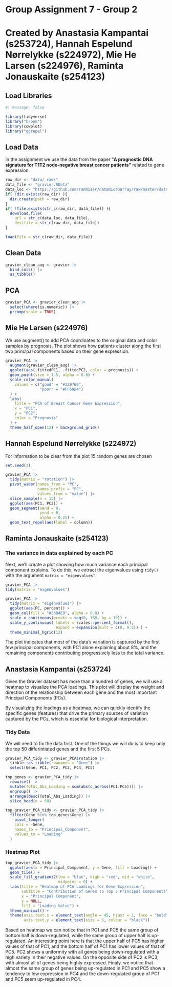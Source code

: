 # Group Assignment 7 - Group 2

# **Created by Anastasia Kampantai (s253724), Hannah Espelund Nørrelykke (s224972), Mie He Larsen (s224976), Raminta Jonauskaite (s254123)**

## Load Libraries

```r
#| message: false

library(tidyverse)
library("broom")
library(cowplot)
library("ggrepel")
```

## Load Data

In the assignment we use the data from the paper "**A prognostic DNA signature for T1T2 node-negative breast cancer patients"** related to gene expression.

```r
raw_dir <- "data/_raw/"
data_file <- "gravier.RData"
data_loc <- "https://github.com/ramhiser/datamicroarray/raw/master/data/"
if( !dir.exists(raw_dir) ){
  dir.create(path = raw_dir)
}
if( !file.exists(str_c(raw_dir, data_file)) ){
  download.file(
    url = str_c(data_loc, data_file),
    destfile = str_c(raw_dir, data_file))
}

load(file = str_c(raw_dir, data_file))
```

## Clean Data

```r
gravier_clean_aug <- gravier |>
  bind_cols() |>
  as_tibble() 
```

## PCA

```r
gravier_PCA <- gravier_clean_aug |> 
  select(where(is.numeric)) |> 
  prcomp(scale = TRUE)
```

## **Mie He Larsen (s224976)**

We use augment() to add PCA coordinates to the original data and color samples by prognosis. The plot shows how patients cluster along the first two principal components based on their gene expression.

```r
gravier_PCA |> 
  augment(gravier_clean_aug) |>
  ggplot(aes(.fittedPC1, .fittedPC2, color = prognosis)) + 
  geom_point(size = 1.5, alpha = 0.8) +
  scale_color_manual(
    values = c("good" = "#2297E6", 
               "poor" = "#FF69B4") 
  ) +
  labs(
    title = "PCA of Breast Cancer Gene Expression",
    x = "PC1",
    y = "PC2",
    color = "Prognosis"
  ) +
  theme_half_open(12) + background_grid()

```

## **Hannah Espelund Nørrelykke (s224972)**

For information to be clear from the plot 15 random genes are chosen

```r
set.seed(3)

gravier_PCA |> 
  tidy(matrix = "rotation") |> 
  pivot_wider(names_from = "PC", 
              names_prefix = "PC", 
              values_from = "value") |>
  slice_sample(n = 15) |> 
  ggplot(aes(PC1, PC2)) +
  geom_segment(xend = 0,
               yend = 0,
               alpha = 0.25) +
  geom_text_repel(aes(label = column))
```

## **Raminta Jonauskaite (s254123)**

### The variance in data explained by each PC

Next, we’ll create a plot showing how much variance each principal component explains. To do this, we extract the eigenvalues using `tidy()` with the argument `matrix = "eigenvalues"`.

```r
gravier_PCA |> 
tidy(matrix = "eigenvalues")
```

```r
gravier_PCA |> 
  tidy(matrix = "eigenvalues") |> 
  ggplot(aes(PC, percent)) + 
  geom_col(fill = "#56B4E9", alpha = 0.8) + 
  scale_x_continuous(breaks = seq(0, 168, by = 10)) + 
  scale_y_continuous( labels = scales::percent_format(), 
                      expand = expansion(mult = c(0, 0.5)) ) + 
  theme_minimal_hgrid(12)
```

The plot indicates that most of the data’s variation is captured by the first few principal components, with PC1 alone explaining about 8%, and the remaining components contributing progressively less to the total variance.

## **Anastasia Kampantai (s253724)**

Given the Gravier dataset has more than a hundred of genes, we will use a heatmap to visualize the PCA loadings. This plot will display the weight and direction of the relationship between each gene and the most important Principal Components (PCs).

By visualizing the loadings as a heatmap, we can quickly identify the specific genes (features) that drive the primary sources of variation captured by the PCs, which is essential for biological interpretation.

### Tidy Data

We will need to fix the data first. One of the things we will do is to keep only the top 50 differintiated genes and the first 5 PCs.

```r
gravier_PCA_tidy <- gravier_PCA$rotation |>
  tibble::as_tibble(rownames = "Gene") |>
  select(Gene, PC1, PC2, PC3, PC4, PC5)

top_genes <- gravier_PCA_tidy |>
  rowwise() |>
  mutate(Total_Abs_Loading = sum(abs(c_across(PC1:PC5)))) |>
  ungroup() |>
  arrange(desc(Total_Abs_Loading)) |>
  slice_head(n = 50)

top_gravier_PCA_tidy <- gravier_PCA_tidy |>
  filter(Gene %in% top_genes$Gene) |> 
    pivot_longer(
    cols = -Gene,
    names_to = "Principal_Component",
    values_to = "Loading"
  )
```

### Heatmap Plot

```r
top_gravier_PCA_tidy |> 
  ggplot(aes(x = Principal_Component, y = Gene, fill = Loading)) +
  geom_tile() +
  scale_fill_gradient2(low = "blue", high = "red", mid = "white", 
                       midpoint = 0) +
  labs(title = "Heatmap of PCA Loadings for Gene Expression",
       subtitle = "Contribution of Genes to Top 5 Principal Components",
       x = "Principal Component", 
       y = NULL,
       fill = "Loading Value") +
  theme_minimal() +
  theme(axis.text.x = element_text(angle = 45, hjust = 1, face = "bold"),
        axis.text.y = element_text(size = 5, colour = "black"))
```

Based on heatmap we can notice that in PC1 and PC5 the same group of bottom half is down-regulated, while the same group of upper half is up-regulated. An interesting point here is that the upper half of PC5 has higher values of that of PC1, and the bottom half of PC1 has lower values of that of PC5. PC2 shows a uniformity with all genes being down-regulated with a high variety in their negative values. On the opposite side of PC2 is PC3, with almost all of genes being highly expressed. Finaly, we notice that almost the same group of genes being up-regulated in PC1 and PC5 show a tendency to low expression in PC4 and the down-regulated group of PC1 and PC5 seem up-regulated in PC4.
